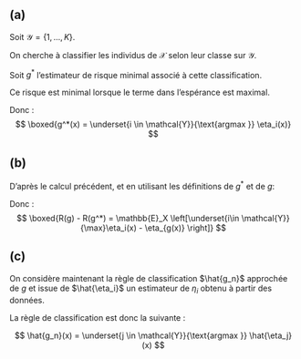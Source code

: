 ## (a)

Soit $\mathcal{Y}= \{1, ..., K\}$.

On cherche à classifier les individus de $\mathcal{X}$ selon leur classe sur $\mathcal{Y}$.


Soit $g^*$ l'estimateur de risque minimal associé à cette classification.

\begin{align*}
R(g^*)    &:= \mathbb{E}\left[{1}_{\{g^*(X) \neq Y \}}\right]\\
          &= \mathbb{E}_X \mathbb{E}_{Y|X=x}\left[{1}_{\{g^*(x) \neq Y \}}\right]\\
          &= 1 - \mathbb{E}_X \mathbb{E}_{Y|X=x}\left[{1}_{\{g^*(x) = Y \}}\right]\\
          &= 1 - \mathbb{E}_X \mathbb{P} \left[g^*(x) = Y\right]\\
R(g^*)    &= 1 - \mathbb{E}_X \left[\sum_{i=1}^K \eta_i(x) {1}_{\{g^*(x) = i\}}\right]
\end{align*}


Ce risque est minimal lorsque le terme dans l'espérance est maximal.

Donc :
$$
\boxed{g^*(x) = \underset{i \in \mathcal{Y}}{\text{argmax }} \eta_i(x)}
$$

## (b)

D'après le calcul précédent, et en utilisant les définitions de $g^*$ et de $g$:

\begin{align*}
  R(g) - R(g^*)   &= 1 - \mathbb{E}_X \left[\sum_{i=1}^K \eta_i(x) {1}_{\{g(x) = i\}}\right] - 1 + \mathbb{E}_X \left[\sum_{i=1}^K \eta_i(x) {1}_{\{g^*(x) = i\}}\right]\\
                  &= \mathbb{E}_X \left[\sum_{i=1}^K \eta_i(x) {1}_{\{g^*(x) = i\}}\right] - \mathbb{E}_X \left[\sum_{i=1}^K \eta_i(x) {1}_{\{g(x) = i\}}\right]\\
                  &= \mathbb{E}_X \left[\underset{i\in \mathcal{Y}}{\max}\eta_i(x) - \mathbb{E}_X \eta_{g(x)} \right]\\
                  &= \mathbb{E}_X \left[\underset{i\in \mathcal{Y}}{\max}\eta_i(x) - \eta_{g(x)} \right]
\end{align*}

Donc :
$$
\boxed{R(g) - R(g^*) = \mathbb{E}_X \left[\underset{i\in \mathcal{Y}}{\max}\eta_i(x) - \eta_{g(x)} \right]}
$$


## (c)

On considère maintenant la règle de classification $\hat{g_n}$ approchée de $g$ et issue de
$\hat{\eta_i}$ un estimateur de $\eta_i$ obtenu à partir des données.

La règle de classification est donc la suivante :

$$
\hat{g_n}(x) = \underset{j \in \mathcal{Y}}{\text{argmax }} \hat{\eta_j}(x)
$$


\begin{align*}
R(\hat{g_n}) - R(g^*)     &= \mathbb{E}_X \left[ \underset{i\in \mathcal{Y}}{\max} \eta_i(x) - \eta_{\hat{g_n}(x)} \right]\\
                          &= \mathbb{E}_X\left[ \underset{i\in \mathcal{Y}}{\max}\eta_i(x) - \eta_{\hat{g_n}(x)} \right]
\end{align*}
